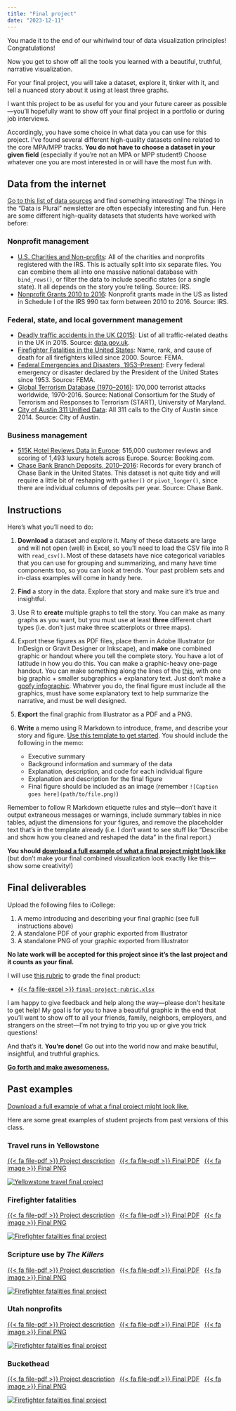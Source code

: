 ```yaml
---
title: "Final project"
date: "2023-12-11"
---
```


You made it to the end of our whirlwind tour of data visualization principles! Congratulations!

Now you get to show off all the tools you learned with a beautiful, truthful, narrative visualization.

For your final project, you will take a dataset, explore it, tinker with it, and tell a nuanced story about it using at least three graphs. 

I want this project to be as useful for you and your future career as possible—you'll hopefully want to show off your final project in a portfolio or during job interviews. 

Accordingly, you have some choice in what data you can use for this project. I've found several different high-quality datasets online related to the core MPA/MPP tracks. **You do not have to choose a dataset in your given field** (especially if you're not an MPA or MPP student!) Choose whatever one you are most interested in or will have the most fun with.

## Data from the internet

[Go to this list of data sources](/resource/data.qmd) and find something interesting! The things in the "Data is Plural" newsletter are often especially interesting and fun. Here are some different high-quality datasets that students have worked with before:

### Nonprofit management

- [U.S. Charities and Non-profits](https://www.kaggle.com/crawford/us-charities-and-nonprofits): All of the charities and nonprofits registered with the IRS. This is actually split into six separate files. You can combine them all into one massive national database with `bind_rows()`, or filter the data to include specific states (or a single state). It all depends on the story you're telling. Source: IRS.
- [Nonprofit Grants 2010 to 2016](https://data.world/causebot/grant-2010-to-2016): Nonprofit grants made in the US as listed in Schedule I of the IRS 990 tax form between 2010 to 2016. Source: IRS.

### Federal, state, and local government management

- [Deadly traffic accidents in the UK (2015)](https://www.kaggle.com/kwullum/deadly-traffic-accidents-in-the-uk-2015): List of all traffic-related deaths in the UK in 2015. Source: [data.gov.uk](https://data.gov.uk/dataset/road-accidents-safety-data/resource/ceb00cff-443d-4d43-b17a-ee13437e9564).
- [Firefighter Fatalities in the United States](https://www.kaggle.com/fema/firefighter-fatalities): Name, rank, and cause of death for all firefighters killed since 2000. Source: FEMA.
- [Federal Emergencies and Disasters, 1953–Present](https://www.kaggle.com/fema/federal-disasters): Every federal emergency or disaster declared by the President of the United States since 1953. Source: FEMA.
- [Global Terrorism Database (1970–2016)](https://www.kaggle.com/START-UMD/gtd): 170,000 terrorist attacks worldwide, 1970-2016. Source: National Consortium for the Study of Terrorism and Responses to Terrorism (START), University of Maryland.
- [City of Austin 311 Unified Data](https://data.world/cityofaustin/i26j-ai4z): All 311 calls to the City of Austin since 2014. Source: City of Austin.

### Business management

- [515K Hotel Reviews Data in Europe](https://www.kaggle.com/jiashenliu/515k-hotel-reviews-data-in-europe): 515,000 customer reviews and scoring of 1,493 luxury hotels across Europe. Source: Booking.com.
- [Chase Bank Branch Deposits, 2010–2016](https://www.kaggle.com/chasebank/bank-deposits): Records for every branch of Chase Bank in the United States. This dataset is not quite tidy and will require a little bit of reshaping with `gather()` or `pivot_longer()`, since there are individual columns of deposits per year. Source: Chase Bank. 


## Instructions

Here's what you'll need to do:

1. **Download** a dataset and explore it. Many of these datasets are large and will not open (well) in Excel, so you'll need to load the CSV file into R with `read_csv()`. Most of these datasets have nice categorical variables that you can use for grouping and summarizing, and many have time components too, so you can look at trends. Your past problem sets and in-class examples will come in handy here.

2. **Find** a story in the data. Explore that story and make sure it's true and insightful.

3. Use R to **create** multiple graphs to tell the story. You can make as many graphs as you want, but you must use at least **three** different chart types (i.e. don't just make three scatterplots or three maps). 

4. Export these figures as PDF files, place them in Adobe Illustrator (or InDesign or Gravit Designer or Inkscape), and **make** one combined graphic or handout where you tell the complete story. You have a lot of latitude in how you do this. You can make a graphic-heavy one-page handout. You can make something along the lines of the [this](https://www.wired.co.uk/article/nuclear-power-reactors-global), with one big graphic + smaller subgraphics + explanatory text. Just don't make a [goofy infographic](https://medium.com/@kazarnowicz/why-infographics-are-bad-3a2fa49673e2). Whatever you do, the final figure must include all the graphics, must have some explanatory text to help summarize the narrative, and must be well designed.

5. **Export** the final graphic from Illustrator as a PDF and a PNG.

6. **Write** a memo using R Markdown to introduce, frame, and describe your story and figure. [Use this template to get started](/files/projects/your_name_finalproject.Rmd). You should include the following in the memo:

   - Executive summary
   - Background information and summary of the data
   - Explanation, description, and code for each individual figure
   - Explanation and description for the final figure
   - Final figure should be included as an image (remember `![Caption goes here](path/to/file.png)`)

Remember to follow R Markdown etiquette rules and style—don't have it output extraneous messages or warnings, include summary tables in nice tables, adjust the dimensions for your figures, and remove the placeholder text that's in the template already (i.e. I don't want to see stuff like "Describe and show how you cleaned and reshaped the data" in the final report.)

**You should [download a full example of what a final project might look like](/projects/example_final.zip)** (but don't make your final combined visualization look exactly like this—show some creativity!)


## Final deliverables

Upload the following files to iCollege:

1. A memo introducing and describing your final graphic (see full instructions above)
2. A standalone PDF of your graphic exported from Illustrator
3. A standalone PNG of your graphic exported from Illustrator

**No late work will be accepted for this project since it's the last project and it counts as your final.**

I will use [this rubric](/files/projects/final-project-rubric.xlsx) to grade the final product:

- [{{< fa file-excel >}} `final-project-rubric.xlsx`](/files/projects/final-project-rubric.xlsx)

I am happy to give feedback and help along the way—please don't hesitate to get help! My goal is for you to have a beautiful graphic in the end that you'll want to show off to all your friends, family, neighbors, employers, and strangers on the street—I'm not trying to trip you up or give you trick questions!

And that's it. **You're done!** Go out into the world now and make beautiful, insightful, and truthful graphics.

[**Go forth and make awesomeness.**](https://24ways.org/2010/go-forth-and-make-awesomeness/)


## Past examples

[Download a full example of what a final project might look like.](/projects/example_final.zip)

Here are some great examples of student projects from past versions of this class.

### Travel runs in Yellowstone

[{{< fa file-pdf >}} Project description][yellowstone-memo]&ensp;
[{{< fa file-pdf >}} Final PDF][yellowstone-pdf]&ensp;
[{{< fa image >}} Final PNG][yellowstone-png]

[![Yellowstone travel final project][yellowstone-png]][yellowstone-pdf]

[yellowstone-png]: /files/past-projects/yellowstone-travel/final.png
[yellowstone-pdf]: /files/past-projects/yellowstone-travel/final.pdf
[yellowstone-memo]: /files/past-projects/yellowstone-travel/final_memo.pdf

### Firefighter fatalities

[{{< fa file-pdf >}} Project description][firefighters-memo]&ensp;
[{{< fa file-pdf >}} Final PDF][firefighters-pdf]&ensp;
[{{< fa image >}} Final PNG][firefighters-png]

[![Firefighter fatalities final project][firefighters-png]][firefighters-pdf]

[firefighters-png]: /files/past-projects/firefighters/final.png
[firefighters-pdf]: /files/past-projects/firefighters/final.pdf
[firefighters-memo]: /files/past-projects/firefighters/final_memo.pdf

### Scripture use by *The Killers*

[{{< fa file-pdf >}} Project description][killers-scripture-memo]&ensp;
[{{< fa file-pdf >}} Final PDF][killers-scripture-pdf]&ensp;
[{{< fa image >}} Final PNG][killers-scripture-png]

[![Firefighter fatalities final project][killers-scripture-png]][killers-scripture-pdf]

[killers-scripture-png]: /files/past-projects/killers-scripture/final.png
[killers-scripture-pdf]: /files/past-projects/killers-scripture/final.pdf
[killers-scripture-memo]: /files/past-projects/killers-scripture/final_memo.pdf

### Utah nonprofits

[{{< fa file-pdf >}} Project description][utah-nonprofits-memo]&ensp;
[{{< fa file-pdf >}} Final PDF][utah-nonprofits-pdf]&ensp;
[{{< fa image >}} Final PNG][utah-nonprofits-png]

[![Firefighter fatalities final project][utah-nonprofits-png]][utah-nonprofits-pdf]

[utah-nonprofits-png]: /files/past-projects/utah-nonprofits/final.png
[utah-nonprofits-pdf]: /files/past-projects/utah-nonprofits/final.pdf
[utah-nonprofits-memo]: /files/past-projects/utah-nonprofits/final_memo.pdf

### Buckethead

[{{< fa file-pdf >}} Project description][buckethead-memo]&ensp;
[{{< fa file-pdf >}} Final PDF][buckethead-pdf]&ensp;
[{{< fa image >}} Final PNG][buckethead-png]

[![Firefighter fatalities final project][buckethead-png]][buckethead-pdf]

[buckethead-png]: /files/past-projects/buckethead/final.png
[buckethead-pdf]: /files/past-projects/buckethead/final.pdf
[buckethead-memo]: /files/past-projects/buckethead/final_memo.pdf
